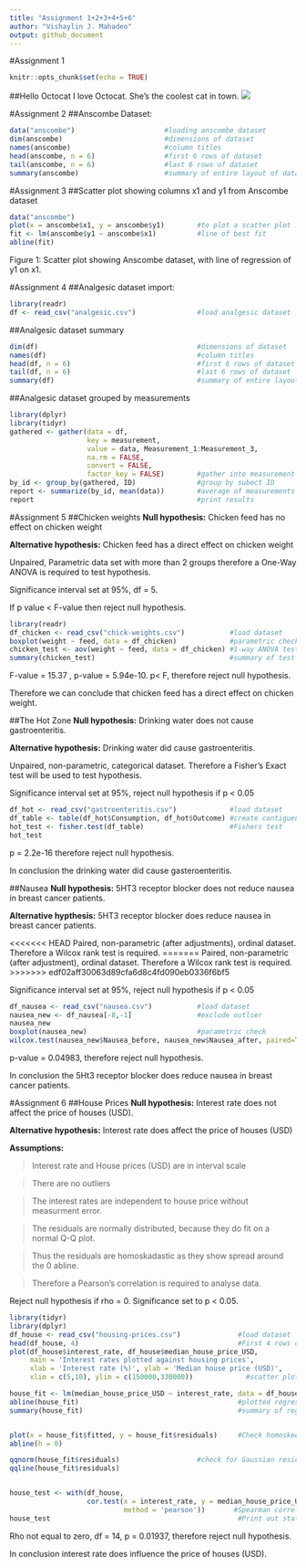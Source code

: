 ```yaml
---
title: "Assignment 1+2+3+4+5+6"
author: "Vishaylin J. Mahadeo"
output: github_document
---
```


#Assignment 1
```r
knitr::opts_chunk$set(echo = TRUE)

```

##Hello Octocat
I love Octocat. She's the coolest cat in town.
![](https://dl.dropboxusercontent.com/u/11805474/painblogr/biostats/images/octocat.png)

#Assignment 2
##Anscombe Dataset:
```r
data("anscombe")                      #loading anscombe dataset
dim(anscombe)                         #dimensions of dataset
names(anscombe)                       #column titles
head(anscombe, n = 6)                 #first 6 rows of dataset
tail(anscombe, n = 6)                 #last 6 rows of dataset
summary(anscombe)                     #summary of entire layout of dataset
```

#Assignment 3
##Scatter plot showing columns x1 and y1 from Anscombe dataset
```r
data("anscombe")
plot(x = anscombe$x1, y = anscombe$y1)        #to plot a scatter plot
fit <- lm(anscombe$y1 ~ anscombe$x1)          #line of best fit
abline(fit)
```
Figure 1: Scatter plot showing Anscombe dataset, with line of regression of y1 on x1.

#Assignment 4
##Analgesic dataset import:
```r
library(readr)
df <- read_csv("analgesic.csv")               #load analgesic dataset
```

##Analgesic dataset summary
```r
dim(df)                                       #dimensions of dataset
names(df)                                     #column titles
head(df, n = 6)                               #first 6 rows of dataset
tail(df, n = 6)                               #last 6 rows of dataset
summary(df)                                   #summary of entire layout
```

##Analgesic dataset grouped by measurements
```r
library(dplyr)
library(tidyr)
gathered <- gather(data = df,
                   key = measurement, 
                   value = data, Measurement_1:Measurement_3,
                   na.rm = FALSE,
                   convert = FALSE,
                   factor_key = FALSE)        #gather into measurement column
by_id <- group_by(gathered, ID)               #group by subect ID
report <- summarize(by_id, mean(data))        #average of measurements by_id
report                                        #print results
```

#Assignment 5
##Chicken weights
**Null hypothesis:** Chicken feed has no effect on chicken weight

**Alternative hypothesis:** Chicken feed has a direct effect on chicken weight

Unpaired, Parametric data set with more than 2 groups therefore a One-Way ANOVA is required to test hypothesis.

Significance interval set at 95%, df = 5.

If p value < F-value then reject null hypothesis.
``` r
library(readr)
df_chicken <- read_csv("chick-weights.csv")           #load dataset
boxplot(weight ~ feed, data = df_chicken)             #parametric check
chicken_test <- aov(weight ~ feed, data = df_chicken) #1-way ANOVA test
summary(chicken_test)                                 #summary of test
```
F-value = 15.37 , p-value = 5.94e-10. p< F, therefore reject null hypothesis.

Therefore we can conclude that chicken feed has a direct effect on chicken weight.

##The Hot Zone
**Null hypothesis:** Drinking water does not cause gastroenteritis.

**Alternative hypothesis:** Drinking water did cause gastroenteritis.

Unpaired, non-parametric, categorical dataset. Therefore a Fisher's Exact test will be used to test hypothesis.

Significance interval set at 95%, reject null hypothesis if p < 0.05
``` r
df_hot <- read_csv("gastroenteritis.csv")             #load dataset
df_table <- table(df_hot$Consumption, df_hot$Outcome) #create contiguency tab
hot_test <- fisher.test(df_table)                     #Fishers test
hot_test
```
p = 2.2e-16 therefore reject null hypothesis.

In conclusion the drinking water did cause gasteroenteritis.


##Nausea
**Null hypothesis:** 5HT3 receptor blocker does not reduce nausea in breast cancer patients.

**Alternative hypthesis:** 5HT3 receptor blocker does reduce nausea in breast cancer patients.

<<<<<<< HEAD
Paired, non-parametric (after adjustments), ordinal dataset. Therefore a Wilcox rank test is required.
=======
Paired, non-parametric (after adjustment), ordinal dataset. Therefore a Wilcox rank test is required.
>>>>>>> edf02aff30063d89cfa6d8c4fd090eb0336f6bf5

Significance interval set at 95%, reject null hypothesis if p < 0.05
``` r
df_nausea <- read_csv("nausea.csv")           #load dataset
nausea_new <- df_nausea[-8,-1]                #exclude outlier
nausea_new
boxplot(nausea_new)                           #parametric check
wilcox.test(nausea_new$Nausea_before, nausea_new$Nausea_after, paired=TRUE)   #Wilcox stat test
```
p-value = 0.04983, therefore reject null hypothesis.

In conclusion the 5Ht3 receptor blocker does reduce nausea in breast cancer patients.


#Assignment 6
##House Prices
**Null hypothesis:** Interest rate does not affect the price of houses (USD).

**Alternative hypothesis:** Interest rate does affect the price of houses (USD)

**Assumptions:**

> Interest rate and House prices (USD) are in interval scale

> There are no outliers

> The interest rates are independent to house price without measurment error.

> The residuals are normally distributed, because they do fit on a  normal Q-Q plot.

> Thus the residuals are homoskadastic as they show spread around the 0 abline.

> Therefore a Pearson's correlation is required to analyse data.


Reject null hypothesis if rho = 0. Significance set to p < 0.05.
``` r
library(tidyr)
library(dplyr)
df_house <- read_csv("housing-prices.csv")              #load dataset
head(df_house, 4)                                       #First 4 rows of dataset
plot(df_house$interest_rate, df_house$median_house_price_USD,
     main = 'Interest rates plotted against housing prices',
     xlab = 'Interest rate (%)', ylab = 'Median house price (USD)',
     xlim = c(5,10), ylim = c(150000,330000))             #scatter plot of dataset

house_fit <- lm(median_house_price_USD ~ interest_rate, data = df_house)  #regression line of dataset
abline(house_fit)                                       #plotted regression line
summary(house_fit)                                      #summary of regression 


plot(x = house_fit$fitted, y = house_fit$residuals)     #Check homoskedasticity
abline(h = 0)

qqnorm(house_fit$residuals)                   #check for Gaussian residual distribution
qqline(house_fit$residuals)                   


house_test <- with(df_house,
                   cor.test(x = interest_rate, y = median_house_price_USD,
                            method = 'pearson'))       #Spearman correlation test
house_test                                              #Print out stats summary
``` 
Rho not equal to zero, df = 14, p = 0.01937, therefore reject null hypothesis.

In conclusion interest rate does influence the price of houses (USD).
